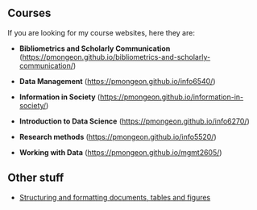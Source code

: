 ## Courses

If you are looking for my course websites, here they are:

-   **Bibliometrics and Scholarly Communication** (<https://pmongeon.github.io/bibliometrics-and-scholarly-communication/>)

-   **Data Management** (<https://pmongeon.github.io/info6540/>)

-   **Information in Society** (<https://pmongeon.github.io/information-in-society/>)

-   **Introduction to Data Science** (<https://pmongeon.github.io/info6270/>)

-   **Research methods** (<https://pmongeon.github.io/info5520/>)

-   **Working with Data** (<https://pmongeon.github.io/mgmt2605/>)

## Other stuff

-   [Structuring and formatting documents, tables and figures](https://pmongeon.github.io/structuring-and-formatting-documents/#/title-slide)
